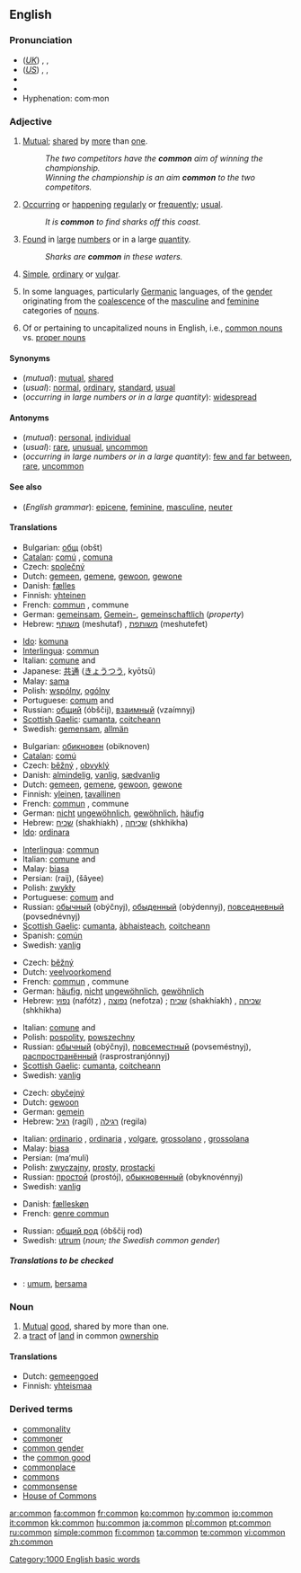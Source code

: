 {{wikipedia}}
==English==

{{rank|town|dark|ye|438|common|subject|can't|ready}}

===Pronunciation===
*(''[[Received Pronunciation|UK]]'') {{AHD|kŏm'ən}}, {{IPA|/ˈkɒmən/}}, {{SAMPA|/"kQm@n/}}
*(''[[General American|US]]'') {{AHD|kŏm'ən}}, {{IPA|/ˈkɑmən/}}, {{SAMPA|/"kAm@n/}}
*{{audio|en-us-common.ogg|Audio (US)}}
*{{rhymes|ɒmən}}
*Hyphenation: com&middot;mon

===Adjective===
{{en-adj}}

# [[mutual|Mutual]]; [[share]]d by [[more]] than [[one]].
#:''The two competitors have the '''common''' aim of winning the championship.''
#:''Winning the championship is an aim '''common''' to the two competitors.''
# [[occur|Occur]]ring or [[happen]]ing [[regularly]] or [[frequently]]; [[usual]].
#:''It is '''common''' to find sharks off this coast.''
# [[found|Found]] in [[large]] [[number]]s or in a large [[quantity]].
#:''Sharks are '''common''' in these waters.''
# [[simple|Simple]], [[ordinary]] or [[vulgar]].
# {{grammar}} In some languages, particularly [[Germanic]] languages, of the [[gender]] originating from the [[coalescence]] of the [[masculine]] and [[feminine]] categories of [[noun]]s.
# Of or pertaining to uncapitalized nouns in English, i.e., [[common nouns]] vs. [[proper nouns]]

====Synonyms====
*(''mutual''): [[mutual]], [[shared]]
*(''usual''): [[normal]], [[ordinary]], [[standard]], [[usual]]
*(''occurring in large numbers or in a large quantity''): [[widespread]]

====Antonyms====
*(''mutual''): [[personal]], [[individual]]
*(''usual''): [[rare]], [[unusual]], [[uncommon]]
*(''occurring in large numbers or in a large quantity''): [[few and far between]], [[rare]], [[uncommon]]

====See also====
*(''English grammar''): [[epicene]], [[feminine]], [[masculine]], [[neuter]]

====Translations====
{{trans-top|mutual}}
*Bulgarian: [[общ]] (obšt) {{m}}
*[[Catalan]]: [[comú]] {{m}}, [[comuna]] {{f}}
*Czech: [[společný]] {{m}}
*Dutch: [[gemeen]], [[gemene]], [[gewoon]], [[gewone]]
*Danish: [[fælles]]
*Finnish: [[yhteinen]]
*French: [[commun#French|commun]] {{m}}, commune {{f}}
*German: [[gemeinsam]], [[Gemein-]], [[gemeinschaftlich]] (''property'')
*Hebrew: [[משותף]] (meshutaf) {{m}}, [[משותפת]] (meshutefet) {{f}}
{{trans-mid}}
*[[Ido]]: [[komuna]]
*[[Interlingua]]: [[commun#Interlingua|commun]]
*Italian: [[comune]] {{m}} and {{f}}
*Japanese: [[共通]] ([[きょうつう]], kyōtsū)
*Malay: [[sama]]
*Polish: [[wspólny]], [[ogólny]]
*Portuguese: [[comum]] {{m}} and {{f}}
*Russian: [[общий]] (óbščij), [[взаимный]] (vzaímnyj)
*[[Scottish Gaelic]]: [[cumanta]], [[coitcheann]]
*Swedish: [[gemensam]], [[allmän]]
{{trans-bottom}}

{{trans-top|usual}}
*Bulgarian: [[обикновен]] (obiknoven) {{m}}
*[[Catalan]]: [[comú]] {{m}}
*Czech: [[běžný]] {{m}}, [[obvyklý]] {{m}}
*Danish: [[almindelig]], [[vanlig]], [[sædvanlig]]
*Dutch: [[gemeen]], [[gemene]], [[gewoon]], [[gewone]]
*Finnish: [[yleinen]], [[tavallinen]]
*French: [[commun]] {{m}}, commune {{f}}
*German: [[nicht]] [[ungewöhnlich]], [[gewöhnlich]], [[häufig]]
*Hebrew: [[שכיח]] (shakhíakh) {{m}}, [[שכיחה]] (shkhikha) {{f}}
*[[Ido]]: [[ordinara]]
{{trans-mid}}
*[[Interlingua]]: [[commun#Interlingua|commun]]
*Italian: [[comune]] {{m}} and {{f}}
*Malay: [[biasa]]
*Persian: {{FAchar|[[رایج]]}} (raij), {{FAchar|[[شایع]]}} (šâyee)
*Polish: [[zwykły]]
*Portuguese: [[comum]] {{m}} and {{f}}
*Russian: [[обычный]] (obýčnyj), [[обыденный]] (obýdennyj), [[повседневный]] (povsednévnyj)
*[[Scottish Gaelic]]: [[cumanta]], [[àbhaisteach]], [[coitcheann]]
*Spanish: [[común]]
*Swedish: [[vanlig]]
{{trans-bottom}}

{{trans-top|found in large numbers or in a large quantity}}
*Czech: [[běžný]]
*Dutch: [[veelvoorkomend]]
*French: [[commun#French|commun]] {{m}}, commune {{f}}
*German: [[häufig]], [[nicht]] [[ungewöhnlich]], [[gewöhnlich]]
*Hebrew: [[נפוץ]] (nafótz) {{m}}, [[נפוצה]] (nefotza) {{f}}; [[שכיח]] (shakhíakh) {{m}}, [[שכיחה]] (shkhikha) {{f}}
{{trans-mid}}
*Italian: [[comune]] {{m}} and {{f}}
*Polish: [[pospolity]], [[powszechny]]
*Russian: [[обычный]] (obýčnyj), [[повсеместный]] (povseméstnyj), [[распространённый]] (rasprostranjónnyj)
*[[Scottish Gaelic]]: [[cumanta]], [[coitcheann]]
*Swedish: [[vanlig]]
{{trans-bottom}}

{{trans-top|ordinary}}
*Czech: [[obyčejný]]
*Dutch: [[gewoon]]
*German: [[gemein]]
*Hebrew: [[רגיל]] (ragíl) {{m}}, [[רגילה]] (regila) {{f}}
{{trans-mid}}
*Italian: [[ordinario]] {{m}}, [[ordinaria]] {{f}}, [[volgare]], [[grossolano]] {{m}}, [[grossolana]] {{f}}
*Malay: [[biasa]]
*Persian: {{FAchar|[[معمولی]]}} (ma‘muli)
*Polish: [[zwyczajny]], [[prosty]], [[prostacki]]
*Russian: [[простой]] (prostój), [[обыкновенный]] (obyknovénnyj)
*Swedish: [[vanlig]]
{{trans-bottom}}

{{trans-top|grammar: of the gender resulting from the coalescence of the masculine and feminine genders}}
*Danish: [[fælleskøn]]
*French: [[genre commun]]
{{trans-mid}}
*Russian: [[общий род]] (óbščij rod)
*Swedish: [[utrum]] (''noun; the Swedish common gender'')
{{trans-bottom}}

=====Translations to be checked=====
<!--Remove this section once all of the translations below have been moved into the tables above.-->
{{checktrans}}
*{{ttbc|Indonesian}}: [[umum]], [[sama|bersama]]

===Noun===
{{en-noun}}

# [[mutual|Mutual]] [[good]], shared by more than one.
# a [[tract]] of [[land]] in common [[ownership]]

====Translations====
{{trans-top|mutual good}}
*Dutch: [[gemeengoed]] {{n}}
*Finnish: [[yhteismaa]]
{{trans-mid}}
{{trans-bottom}}

{{trans-top|tract of land}}
{{trans-mid}}
{{trans-bottom}}

===Derived terms===
*[[commonality]]
*[[commoner]]
*[[common gender]]
*the [[common good]]
*[[commonplace]]
*[[commons]]
*[[commonsense]]
*[[House of Commons]]

[[Category:1000 English basic words]]

[[ar:common]]
[[fa:common]]
[[fr:common]]
[[ko:common]]
[[hy:common]]
[[io:common]]
[[it:common]]
[[kk:common]]
[[hu:common]]
[[ja:common]]
[[pl:common]]
[[pt:common]]
[[ru:common]]
[[simple:common]]
[[fi:common]]
[[ta:common]]
[[te:common]]
[[vi:common]]
[[zh:common]]
